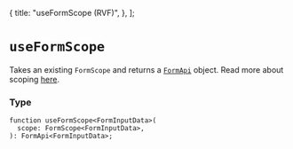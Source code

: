   {
    title: "useFormScope (RVF)",
  },
];

# `useFormScope`

Takes an existing `FormScope` and returns a [`FormApi`](/reference/form-api) object.
Read more about scoping [here](/scoping).

### Type

```tsx
function useFormScope<FormInputData>(
  scope: FormScope<FormInputData>,
): FormApi<FormInputData>;
```
